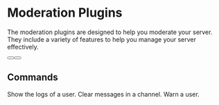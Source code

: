 # Moderation Plugins
The moderation plugins are designed to help you moderate your server. They include a variety of features to help you manage your server effectively.

<div className="not-prose mb-16 mt-6 flex gap-3">
  <Button href="https://builtbybit.com/resources/51994/" arrow="right" children="Purchase" />
  <Button href="https://discord.gg/itsme-to" children="Support" variant="outline" />
</div>

## Commands
<Properties>
  <Property name="/logs <user>">
    Show the logs of a user.
  </Property>
  <Property name="/clear <amount> [channel] [user]">
    Clear messages in a channel.
  </Property>
  <Property name="/warn <user> <reason> [silent]">
    Warn a user.
  </Property>
</Properties>